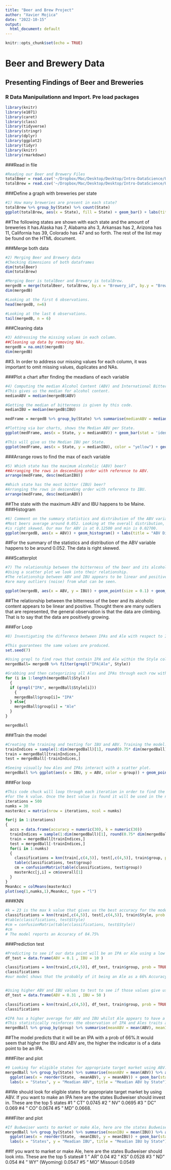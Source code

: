 ```yaml
---
title: "Beer and Brew Project"
author: "Xavier Mojica"
date: "2022-10-15"
output: 
  html_document: default
---
```


```r
knitr::opts_chunk$set(echo = TRUE)
```

# Beer and Brewery Data
## Presenting Findings of Beer and Breweries 
### R Data Manipuilationn and Import. Pre load packages
```r
library(knitr)
library(e1071)
library(caret)
library(class)
library(tidyverse)
library(stringr)
library(dplyr)
library(ggplot2)
library(tidyr)
library(knitr)
library(rmarkdown)
```

###Read in file
```r
#Reading our Beer and Brewery Files
totalBeer = read.csv('~/Dropbox/Mac/Desktop/Desktop/Intro-DataScience/Unit7/Unit8and9/Beers.csv', header = TRUE)
totalBrew = read.csv('~/Dropbox/Mac/Desktop/Desktop/Intro-DataScience/Unit7/Unit8and9/Breweries.csv', header = TRUE)
```
###Define a graph with breweries per state
```r
#1) How many breweries are present in each state?
totalBrew %>% group_by(State) %>% count(State)
ggplot(totalBrew, aes(x = State), fill = State) + geom_bar() + labs(title ="Amount of Breweries per State", x = "States", y = "Amount of Breweries")
```
##The following states are shown with each state and the amount of breweries it has.Alaska has 7, Alabama ahs 3, Arkansas has 2, Arizona has 11, California has 39, Colorado has 47 and so forth. The rest of the list may be found on the HTML document. 


###Merge both data
```r
#2) Merging Beer and Brewery data
#Checking dimensions of both dataframes 
dim(totalBeer)
dim(totalBrew)

#Merging Beer is totalBeer and Brewery is totalBrew.
mergedB = merge(totalBeer, totalBrew, by.x = "Brewery_id", by.y = "Brew_ID")
dim(mergedB)

#Looking at the first 6 observations.
head(mergedB, n=6)

#Looking at the last 6 observations.
tail(mergedB, n = 6)
```
###Cleaning data
```r
#3)	Addressing the missing values in each column.
##Cleaning up data by removing NAs. 
mergedB = na.omit(mergedB)
dim(mergedB)
```
##3.	In order to address our missing values for each column, it was important to omit missing values, duplicates and NAs. 

###Plot a chart after finding the meadians of each variable
```r
#4)	Computing the median Alcohol Content (ABV) and International Bitterness Unit (IBU) for each state. Plot a bar chart to compare.
#This gives us the median for alcohol content.
medianABV = median(mergedB$ABV)

#Getting the median of bitterness is given by this code. 
medianIBU = median(mergedB$IBU)

medFrame = mergedB %>% group_by(State) %>% summarise(medianABV = median(ABV), medianIBU = median(IBU))

#Plotting via bar charts, shows the Median ABV per State.
ggplot(medFrame, aes(x = State, y = medianABV)) + geom_bar(stat = 'identity') + labs(title = "Median ABV per State", y = "Median ABV")

#This will give us the Median IBU per State. 
ggplot(medFrame, aes(x = State, y = medianIBU), color = "yellow") + geom_bar(stat = 'identity') + labs(title = "Median IBU per State", y = "Median IBU")
```
###Arrange rows to find the max of each variable
```r
#5) Which state has the maximum alcoholic (ABV) beer? 
##Arranging the rows in descending order with reference to ABV.
arrange(medFrame, desc(medianIBU))

#Which state has the most bitter (IBU) beer?
#Arranging the rows in descending order with reference to IBU.
arrange(medFrame, desc(medianABV))

```
##The state with the maximum ABV and IBU happens to be Maine. 
###Histogram
```r
#6) Comment on the summary statistics and distribution of the ABV variable.
#Most beers average around 0.052. Looking at the overall distribution, the data 
#is right skewed. Our max for ABV is at 0.12500 and min is 0.02700.
ggplot(mergedB, aes(x = ABV)) + geom_histogram() + labs(title = "ABV Distribution", y = "Count")

```
##For the summary of the statistics and distribution of the ABV variable happens to be around 0.052. The data is right skewed. 

###Scatterplot
```r
#7) The relationship between the bitterness of the beer and its alcoholic content.
#Using a scatter plot we look into their relationship.
#The relationship between ABV and IBU appears to be linear and positive. There 
#are many outliers (noise) from what can be seen. 

ggplot(mergedB, aes(x = ABV, y = IBU)) + geom_point(size = 0.1) + geom_jitter() + stat_smooth(method = 'lm') + labs(title = "ABV vs. IBU")
```
##The relationship between the bitterness of the beer and its alcoholic content appears to be linear and positive. Thought there are many outliers that are represented, the general  observation is that the data are climbing. That is to say that the data are positively growing. 

###For Loop
```r
#8) Investigating the difference between IPAs and Ale with respect to IBU and ABV. 

#This guarantees the same values are produced.  
set.seed(7)

#Using grepl to find rows that contain IPA and Ale within the Style column. 
mergedBall= mergedB %>% filter(grepl("IPA|Ale", Style))

#Grabbing and then categorizing all Ales and IPAs through each row within the Sytle Column. 
for (i in 1:length(mergedBall$Style))
  {
  if (grepl("IPA", mergedBall$Style[i]))
    {
    mergedBall$group[i]= "IPA"
  } else{
    mergedBall$group[i] = "Ale"
  }
}

mergedBall
```
###Train the model
```r
#Creating the training and testing for IBU and ABV. Training the model. 
trainIndices = sample(1:dim(mergedBall)[1], round(0.75* dim(mergedBall)[1]))
train = mergedBall[trainIndices,]
test = mergedBall[-trainIndices,]

#Seeing visually how Ales and IPAs interact with a scatter plot.  
mergedBall %>% ggplot(aes(x = IBU, y = ABV, color = group)) + geom_point() + geom_jitter()

```

###For loop
```r

#This code chuck will loop through each iteration in order to find the best accuracy 
#for the k value. Once the best value is found it will be used in the next code chunk. 
iterations = 500
numks = 30
masterAcc = matrix(nrow = iterations, ncol = numks)

for(j in 1:iterations)
{
  accs = data.frame(accuracy = numeric(30), k = numeric(30))
  trainIndices = sample(1:dim(mergedBall)[1], round(0.75* dim(mergedBall)[1]))
  train = mergedBall[trainIndices,]
  test = mergedBall[-trainIndices,]
  for(i in 1:numks)
  {
    classifications = knn(train[,c(4,5)], test[,c(4,5)], train$group, prob = TRUE, k =3)
    table(classifications, test$group)
    cm = confusionMatrix(table(classifications, test$group))
    masterAcc[j,i] = cm$overall[1]
  }
}
MeanAcc = colMeans(masterAcc)
plot(seq(1,numks,1),MeanAcc, type = "l")
```
###KNN
```r
#k = 23 is the max k value that gives us the best accuracy for the model 
classifications = knn(train[,c(4,5)], test[,c(4,5)], train$Style, prob = TRUE, k =23)
#table(classifications, test$Style)
#cm = confusionMatrix(table(classifications, test$Style))
#cm
# The model reports an Accuracy of 84.75% 
```

###Prediction test
```r

#Predicting to see if our data point will be an IPA or Ale using a low ABV and low IBU values
df_test = data.frame(ABV = 0.1 , IBU = 10 )

classifications = knn(train[,c(4,5)], df_test, train$group, prob = TRUE, k =3)
classifications 
#our model shows that the probably of it being an Ale as a 66% Accuracy 


#Using higher ABV and IBU values to test to see if those values give us an IPA
df_test = data.frame(ABV = 0.31 , IBU = 50 )

classifications = knn(train[,c(4,5)], df_test, train$group, prob = TRUE, k =3)
classifications 

#IPA has a higher average for ABV and IBU whilst Ale appears to have a lower average for ABV and IBU.
#This statistically reinforces the observation of IPA and Ales traits and/or relationship. 
mergedBall %>% group_by(group) %>% summarise(meanABV = mean(ABV), meanIBU = mean(IBU))

```
##The model predicts that it will be an IPA with a prob of 66%.It would seem that higher the IBU and ABV are, the higher the indicator is of a data point to be an IPA. 

###Filter and plot
```r
#9 Looking for eligible states for appropriate target market using ABV. If you want to make an IPA here are the states Budweiser should invest in. 
mergedBall %>% group_by(State) %>% summarise(meanABV = mean(ABV)) %>% arrange(desc(meanABV)) %>% 
  ggplot(aes(x = reorder(State, -meanABV), y = meanABV)) + geom_bar(stat = "identity") + 
  labs(x = "States", y = "Meadian ABV", title = "Meadian ABV by State")
```
##We should look for eligible states for appropriate target market by using ABV. If you want to make an IPA here are the states Budweiser should invest in. These are the top 5 states #1 " CT"  0.0745 #2 " NV"  0.0695 #3 " DC"  0.069  #4 " CO"  0.0674 #5 " MD"  0.0668.

###Filter and plot
```r
#If Budweiser wants to market or make Ale, here are the states Budweiser should look into. 
mergedBall %>% group_by(State) %>% summarise(meanIBU = mean(IBU)) %>% arrange(desc(meanIBU)) %>% 
  ggplot(aes(x = reorder(State, -meanIBU), y = meanIBU)) + geom_bar(stat = "identity") + 
  labs(x = "States", y = "Meadian IBU", title = "Meadian IBU by State")

```
##If you want to market or make Ale, here are the states Budweiser should look into. These are the top 5 states# 1 " AR"  0.04   #2 " KS"  0.0528 #3 " ND"  0.054  #4 " WY" (Wyoming) 0.0547 #5 " MO"  Missouri 0.0549 

